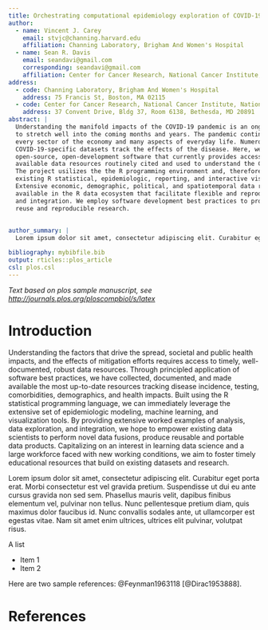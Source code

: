 ```yaml
---
title: Orchestrating computational epidemiology exploration of COVID-19
author:
  - name: Vincent J. Carey
    email: stvjc@channing.harvard.edu
    affiliation: Channing Laboratory, Brigham And Women's Hospital
  - name: Sean R. Davis
    email: seandavi@gmail.com
    corresponding: seandavi@gmail.com
    affiliation: Center for Cancer Research, National Cancer Institute, National Institutes of Health
address:
  - code: Channing Laboratory, Brigham And Women's Hospital
    address: 75 Francis St, Boston, MA 02115
  - code: Center for Cancer Research, National Cancer Institute, National Institutes of Health
    address: 37 Convent Drive, Bldg 37, Room 6138, Bethesda, MD 20891
abstract: |
  Understanding the manifold impacts of the COVID-19 pandemic is an ongoing challenge likely
  to stretch well into the coming months and years. The pandemic continues to impact nearly
  every sector of the economy and many aspects of everyday life. Numerous, regularly updated
  COVID-19-specific datasets track the effects of the disease. Here, we describe an
  open-source, open-development software that currently provides access to 15 publicly
  available data resources routinely cited and used to understand the COVID-19 epidemic.
  The project usilizes the the R programming environment and, therefore, can leverage
  existing R statistical, epidemiologic, reporting, and interactive visualization tools. 
  Extensive economic, demographic, political, and spatiotemporal data resources are 
  available in the R data ecosystem that facilitate flexible and reproducible data fusion
  and integration. We employ software development best practices to promote robust data 
  reuse and reproducible research. 
  
  
author_summary: |
  Lorem ipsum dolor sit amet, consectetur adipiscing elit. Curabitur eget porta erat. Morbi consectetur est vel gravida pretium. Suspendisse ut dui eu ante cursus gravida non sed sem. Nullam sapien tellus, commodo id velit id, eleifend volutpat quam. Phasellus mauris velit, dapibus finibus elementum vel, pulvinar non tellus. Nunc pellentesque pretium diam, quis maximus dolor faucibus id. Nunc convallis sodales ante, ut ullamcorper est egestas vitae. Nam sit amet enim ultrices, ultrices elit pulvinar, volutpat risus.

bibliography: mybibfile.bib
output: rticles::plos_article
csl: plos.csl
---
```


_Text based on plos sample manuscript, see [http://journals.plos.org/ploscompbiol/s/latex](http://journals.plos.org/ploscompbiol/s/latex)_

# Introduction

Understanding the factors that drive the spread, societal and public health impacts, and the effects of mitigation efforts requires access to timely, well-documented, robust data resources. Through principled application of software best practices, we have collected, documented, and made available the most up-to-date resources tracking disease incidence, testing, comorbidities, demographics, and health impacts. Built using the R statistical programming language, we can immediately leverage the extensive set of epidemiologic modeling, machine learning, and visualization tools. By providing extensive worked examples of analysis, data exploration, and integration, we hope to empower existing data scientists to perform novel data fusions, produce reusable and portable data products. Capitalizing on an interest in learning data science and a large workforce faced with new working conditions, we aim to foster timely educational resources that build on existing datasets and research. 


Lorem ipsum dolor sit amet, consectetur adipiscing elit. Curabitur eget porta erat. Morbi consectetur est vel gravida pretium. Suspendisse ut dui eu ante cursus gravida non sed sem. Phasellus mauris velit, dapibus finibus elementum vel, pulvinar non tellus. Nunc pellentesque pretium diam, quis maximus dolor faucibus id. Nunc convallis sodales ante, ut ullamcorper est egestas vitae. Nam sit amet enim ultrices, ultrices elit pulvinar, volutpat risus.

A list

- Item 1
- Item 2

Here are two sample references: @Feynman1963118 [@Dirac1953888].

# References {#references .unnumbered}
